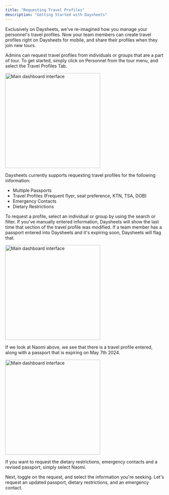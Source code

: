 ```yaml
---
title: "Requesting Travel Profiles"
description: "Getting Started with Daysheets"
---
```


Exclusively on Daysheets, we've re-imagined how you manage your personnel's
travel profiles. Now your team members can create travel profiles right on
Daysheets for mobile, and share their profiles when they join new tours.

Admins can request travel profiles from individuals or groups that are a part
of tour. To get started, simply click on Personnel from the tour menu, and
select the Travel Profiles Tab.

<img
  src="/images/getting-started/download-daysheets/test.png"
  alt="Main dashboard interface"
  height="300"
  className="rounded-lg"
/>

Daysheets currently supports requesting travel profiles for the following
information:

- Multiple Passports
- Travel Profiles (Frequent flyer, seat preference, KTN, TSA, DOB)
- Emergency Contacts
- Dietary Restrictions

To request a profile, select an individual or group by using the search or
filter. If you've manually entered information, Daysheets will show the last
time that section of the travel profile was modified. If a team member has a
passport entered into Daysheets and it's expiring soon, Daysheets will flag
that.

<img
  src="/images/getting-started/download-daysheets/test.png"
  alt="Main dashboard interface"
  height="300"
  className="rounded-lg"
/>

If we look at Naomi above, we see that there is a travel profile entered,
along with a passport that is expiring on May 7th 2024.

<img
  src="/images/getting-started/download-daysheets/test.png"
  alt="Main dashboard interface"
  height="300"
  className="rounded-lg"
/>

If you want to request the dietary restrictions, emergency contacts and a
revised passport, simply select Naomi.

Next, toggle on the request, and select the information you're seeking. Let's
request an updated passport, dietary restrictions, and an emergency contact.
